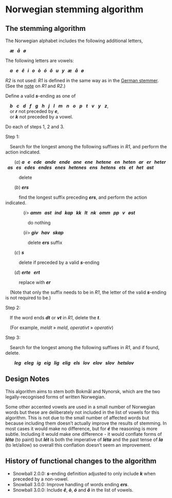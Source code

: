 # Norwegian stemming algorithm

## The stemming algorithm

The Norwegian alphabet includes the following additional letters,

&ensp;&ensp;**_æ &nbsp; å &nbsp; ø_**

The following letters are vowels:

&ensp;&ensp;**_a &nbsp; e &nbsp; ê &nbsp; i &nbsp; o &nbsp; ò &nbsp; ó &nbsp; ô &nbsp; u &nbsp; y &nbsp; æ &nbsp; å &nbsp; ø_**

_R2_ is not used: _R1_ is defined in the same way as in the [German stemmer](#sec-german). (See the [note](#sec-r1r2) on _R1_ and _R2_.)

Define a valid **_s_**\-ending as one of

&ensp;&ensp;**_b_** &nbsp; **_c_** &nbsp; **_d_** &nbsp; **_f_** &nbsp; **_g_** &nbsp; **_h_** &nbsp; **_j_** &nbsp; **_l_** &nbsp; **_m_** &nbsp; **_n_** &nbsp; **_o_** &nbsp; **_p_** &nbsp; **_t_** &nbsp; **_v_** &nbsp; **_y_** &nbsp; **_z_**,  
&ensp;&ensp;or **_r_** not preceded by **_e_**,  
&ensp;&ensp;or **_k_** not preceded by a vowel.

Do each of steps 1, 2 and 3.

Step 1:

&ensp;&ensp;Search for the longest among the following suffixes in _R1_, and perform the action indicated.

&ensp;&ensp;&ensp;&ensp;(_a_) **_a &nbsp; e &nbsp; ede &nbsp; ande &nbsp; ende &nbsp; ane &nbsp; ene &nbsp; hetene &nbsp; en &nbsp; heten &nbsp; ar &nbsp; er &nbsp; heter &nbsp; as &nbsp; es &nbsp; edes &nbsp; endes &nbsp; enes &nbsp; hetenes &nbsp; ens &nbsp; hetens &nbsp; ets &nbsp; et &nbsp; het &nbsp; ast_**

&ensp;&ensp;&ensp;&ensp;&ensp;&ensp;delete

&ensp;&ensp;&ensp;&ensp;(_b_) **_ers_**

&ensp;&ensp;&ensp;&ensp;&ensp;&ensp;find the longest suffix preceding **_ers_**, and perform the action indicated.

&ensp;&ensp;&ensp;&ensp;&ensp;&ensp;&ensp;&ensp;(_i_\> **_amm &nbsp; ast &nbsp; ind &nbsp; kap &nbsp; kk &nbsp; lt &nbsp; nk &nbsp; omm &nbsp; pp &nbsp; v &nbsp; øst_**

&ensp;&ensp;&ensp;&ensp;&ensp;&ensp;&ensp;&ensp;&ensp;&ensp;do nothing

&ensp;&ensp;&ensp;&ensp;&ensp;&ensp;&ensp;&ensp;(_ii_\> **_giv &nbsp; hav &nbsp; skap_**

&ensp;&ensp;&ensp;&ensp;&ensp;&ensp;&ensp;&ensp;&ensp;&ensp;delete **_ers_** suffix

&ensp;&ensp;&ensp;&ensp;(_c_) **_s_**

&ensp;&ensp;&ensp;&ensp;&ensp;&ensp;delete if preceded by a valid **_s_**\-ending

&ensp;&ensp;&ensp;&ensp;(_d_) **_erte &nbsp; ert_**

&ensp;&ensp;&ensp;&ensp;&ensp;&ensp;replace with **_er_**

&ensp;&ensp;(Note that only the suffix needs to be in _R1_, the letter of the valid **_s_**\-ending is not required to be.)

Step 2:

&ensp;&ensp;If the word ends **_dt_** or **_vt_** in _R1_, delete the **_t_**.

&ensp;&ensp;(For example, _meldt_ » _meld_, _operativt_ » _operativ_)

Step 3:

&ensp;&ensp;Search for the longest among the following suffixes in _R1_, and if found, delete.

&ensp;&ensp;&ensp;&ensp;**_leg &nbsp; eleg &nbsp; ig &nbsp; eig &nbsp; lig &nbsp; elig &nbsp; els &nbsp; lov &nbsp; elov &nbsp; slov &nbsp; hetslov_**

## Design Notes

This algorithm aims to stem both Bokmål and Nynorsk, which are the two legally-recognised forms of written Norwegian.

Some other accented vowels are used in a small number of Norwegian words but these are deliberately not included in the list of vowels for this algorithm. This is not due to the small number of affected words but because including them doesn't actually improve the results of stemming. In most cases it would make no difference, but for **_é_** the reasoning is more subtle. Including it would make one difference - it would conflate forms of **_léta_** (to paint) but **_lét_** is both the imperative of **_léta_** and the past tense of **_la_** (to let/allow) so overall this conflation doesn't seem an improvement.

## History of functional changes to the algorithm

*   Snowball 2.0.0: **_s_**\-ending definition adjusted to only include **_k_** when preceded by a non-vowel.
*   Snowball 3.0.0: Improve handling of words ending **_ers_**.
*   Snowball 3.0.0: Include **_ê_**, **_ò_**, **_ó_** and **_ô_** in the list of vowels.